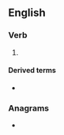 ==English==

===Verb===
{{head|en|present participle}}

# {{present participle of|remit|lang=en|nocat=1}}

====Derived terms====
* {{l|en|unremitting}}

===Anagrams===
* {{anagrams|en|termiting}}